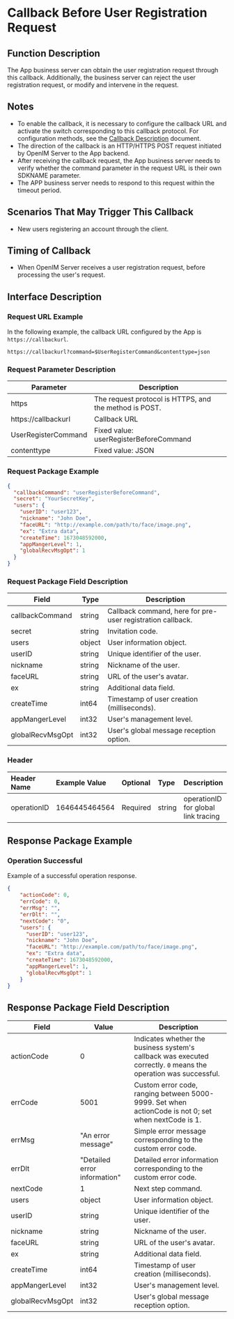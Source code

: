 # Callback Before User Registration Request

## Function Description
The App business server can obtain the user registration request through this callback. Additionally, the business server can reject the user registration request, or modify and intervene in the request.

## Notes
- To enable the callback, it is necessary to configure the callback URL and activate the switch corresponding to this callback protocol. For configuration methods, see the [Callback Description](../introduction) document.
- The direction of the callback is an HTTP/HTTPS POST request initiated by OpenIM Server to the App backend.
- After receiving the callback request, the App business server needs to verify whether the command parameter in the request URL is their own SDKNAME parameter.
- The APP business server needs to respond to this request within the timeout period.

## Scenarios That May Trigger This Callback
- New users registering an account through the client.

## Timing of Callback
- When OpenIM Server receives a user registration request, before processing the user's request.

## Interface Description

### Request URL Example
In the following example, the callback URL configured by the App is `https://callbackurl`.
```plaintext
https://callbackurl?command=$UserRegisterCommand&contenttype=json
```

### Request Parameter Description

| Parameter            | Description                                            |
|----------------------|--------------------------------------------------------|
| https                | The request protocol is HTTPS, and the method is POST. |
| https://callbackurl  | Callback URL                                           |
| UserRegisterCommand  | Fixed value: userRegisterBeforeCommand                 |
| contenttype          | Fixed value: JSON                                      |


### Request Package Example
```json
{
  "callbackCommand": "userRegisterBeforeCommand",
  "secret": "YourSecretKey",
  "users": {
    "userID": "user123",
    "nickname": "John Doe",
    "faceURL": "http://example.com/path/to/face/image.png",
    "ex": "Extra data",
    "createTime": 1673048592000,
    "appMangerLevel": 1,
    "globalRecvMsgOpt": 1
  }
}
```

### Request Package Field Description

| Field              | Type    | Description                       |
|--------------------|---------|-----------------------------------|
| callbackCommand    | string  | Callback command, here for pre-user registration callback. |
| secret             | string  | Invitation code.                  |
| users              | object  | User information object.          |
| userID             | string  | Unique identifier of the user.    |
| nickname           | string  | Nickname of the user.             |
| faceURL            | string  | URL of the user's avatar.         |
| ex                 | string  | Additional data field.            |
| createTime         | int64   | Timestamp of user creation (milliseconds). |
| appMangerLevel     | int32   | User's management level.          |
| globalRecvMsgOpt   | int32   | User's global message reception option. |

### Header
| Header Name   | Example Value  | Optional | Type   | Description                     |
|:--------------|:---------------|:--------|:-------|:--------------------------------|
| operationID   | 1646445464564  | Required | string | operationID for global link tracing |

## Response Package Example

### Operation Successful
Example of a successful operation response.

```json
{
    "actionCode": 0,
    "errCode": 0,
    "errMsg": "",
    "errDlt": "",
    "nextCode": "0",
    "users": {
      "userID": "user123",
      "nickname": "John Doe",
      "faceURL": "http://example.com/path/to/face/image.png",
      "ex": "Extra data",
      "createTime": 1673048592000,
      "appMangerLevel": 1,
      "globalRecvMsgOpt": 1
    }
}
```

## Response Package Field Description

| Field            | Value                         | Description                                                           |
|------------------|-------------------------------|-----------------------------------------------------------------------|
| actionCode       | 0                             | Indicates whether the business system's callback was executed correctly. `0` means the operation was successful. |
| errCode          | 5001                          | Custom error code, ranging between 5000-9999. Set when actionCode is not 0; set when nextCode is 1. |
| errMsg           | "An error message"            | Simple error message corresponding to the custom error code.          |
| errDlt           | "Detailed error information"  | Detailed error information corresponding to the custom error code.    |
| nextCode         | 1                             | Next step command.                                                    |
| users            | object                        | User information object.                                              |
| userID           | string                        | Unique identifier of the user.                                        |
| nickname         | string                        | Nickname of the user.                                                 |
| faceURL          | string                        |URL of the user's avatar.                                             |
| ex               | string                        | Additional data field.                                                |
| createTime       | int64                         | Timestamp of user creation (milliseconds).                            |
| appMangerLevel   | int32                         | User's management level.                                              |
| globalRecvMsgOpt | int32                         | User's global message reception option.                               |